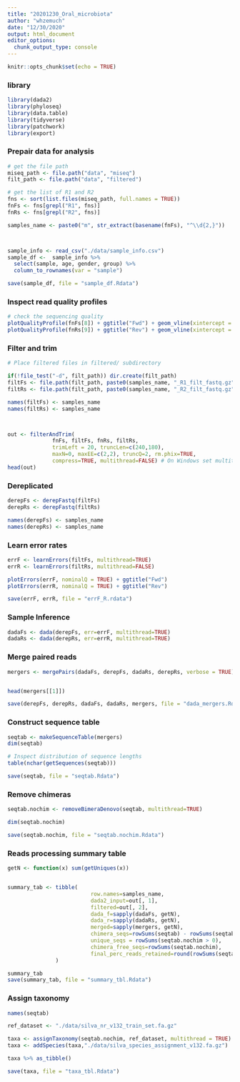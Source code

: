 ```yaml
---
title: "20201230_Oral_microbiota"
author: "whzemuch"
date: "12/30/2020"
output: html_document
editor_options: 
  chunk_output_type: console
---
```


```r
knitr::opts_chunk$set(echo = TRUE)
```

### library
```r
library(dada2)
library(phyloseq)
library(data.table)
library(tidyverse)
library(patchwork)
library(export)

```


### Prepair data for analysis
```r
# get the file path
miseq_path <- file.path("data", "miseq")
filt_path <- file.path("data", "filtered")

# get the list of R1 and R2
fns <- sort(list.files(miseq_path, full.names = TRUE))
fnFs <- fns[grepl("R1", fns)]
fnRs <- fns[grepl("R2", fns)]

samples_name <- paste0("m", str_extract(basename(fnFs), "^\\d{2,}"))



sample_info <- read_csv("./data/sample_info.csv")
sample_df <-  sample_info %>% 
  select(sample, age, gender, group) %>% 
  column_to_rownames(var = "sample")

save(sample_df, file = "sample_df.Rdata")

```


### Inspect read quality profiles
```r

# check the sequencing quality
plotQualityProfile(fnFs[8]) + ggtitle("Fwd") + geom_vline(xintercept = 240, color="blue")
plotQualityProfile(fnRs[9]) + ggtitle("Rev") + geom_vline(xintercept = 180, color="red")


```


### Filter and trim
```r


# Place filtered files in filtered/ subdirectory

if(!file_test("-d", filt_path)) dir.create(filt_path)
filtFs <- file.path(filt_path, paste0(samples_name, "_R1_filt_fastq.gz"))
filtRs <- file.path(filt_path, paste0(samples_name, "_R2_filt_fastq.gz"))

names(filtFs) <- samples_name
names(filtRs) <- samples_name



out <- filterAndTrim(
              fnFs, filtFs, fnRs, filtRs, 
              trimLeft = 20, truncLen=c(240,180),
              maxN=0, maxEE=c(2,2), truncQ=2, rm.phix=TRUE,
              compress=TRUE, multithread=FALSE) # On Windows set multithread=FALSE
head(out)

```


### Dereplicated
```r
derepFs <- derepFastq(filtFs)
derepRs <- derepFastq(filtRs)

names(derepFs) <- samples_name
names(derepRs) <- samples_name

```


### Learn error rates
```r
errF <- learnErrors(filtFs, multithread=TRUE)
errR <- learnErrors(filtRs, multithread=FALSE)

plotErrors(errF, nominalQ = TRUE) + ggtitle("Fwd")
plotErrors(errR, nominalQ = TRUE) + ggtitle("Rev")

save(errF, errR, file = "errF_R.rdata")

```


### Sample Inference
```r

dadaFs <- dada(derepFs, err=errF, multithread=TRUE)
dadaRs <- dada(derepRs, err=errR, multithread=TRUE)


```


### Merge paired reads
```r
mergers <- mergePairs(dadaFs, derepFs, dadaRs, derepRs, verbose = TRUE)


head(mergers[[1]])

save(derepFs, derepRs, dadaFs, dadaRs, mergers, file = "dada_mergers.Rdata")

```


### Construct sequence table
```r


seqtab <- makeSequenceTable(mergers)
dim(seqtab)

# Inspect distribution of sequence lengths
table(nchar(getSequences(seqtab)))

save(seqtab, file = "seqtab.Rdata")
```


### Remove chimeras
```r

seqtab.nochim <- removeBimeraDenovo(seqtab, multithread=TRUE)

dim(seqtab.nochim)

save(seqtab.nochim, file = "seqtab.nochim.Rdata")

```


### Reads processing summary table
```r

getN <- function(x) sum(getUniques(x))


summary_tab <- tibble(
                          row.names=samples_name, 
                          dada2_input=out[, 1],
                          filtered=out[, 2], 
                          dada_f=sapply(dadaFs, getN),
                          dada_r=sapply(dadaRs, getN), 
                          merged=sapply(mergers, getN),
                          chimera_seqs=rowSums(seqtab) - rowSums(seqtab.nochim),
                          unique_seqs = rowSums(seqtab.nochim > 0),
                          chimera_free_seqs=rowSums(seqtab.nochim),
                          final_perc_reads_retained=round(rowSums(seqtab.nochim)/out[,1]*100, 1)
               )

summary_tab
save(summary_tab, file = "summary_tbl.Rdata")

```


### Assign taxonomy
```r
names(seqtab)

ref_dataset <- "./data/silva_nr_v132_train_set.fa.gz"

taxa <- assignTaxonomy(seqtab.nochim, ref_dataset, multithread = TRUE)
taxa <- addSpecies(taxa,"./data/silva_species_assignment_v132.fa.gz")

taxa %>% as_tibble()

save(taxa, file = "taxa_tbl.Rdata")

```




